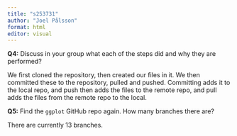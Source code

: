 ```yaml
---
title: "s253731"
author: "Joel Pålsson"
format: html
editor: visual
---
```


**Q4:** Discuss in your group what each of the steps did and why they are performed?

We first cloned the repository, then created our files in it. We then committed these to the repository, pulled and pushed. Committing adds it to the local repo, and push then adds the files to the remote repo, and pull adds the files from the remote repo to the local.

**Q5:** Find the `ggplot` GitHub repo again. How many branches there are?

There are currently 13 branches.
